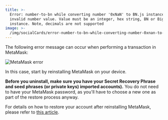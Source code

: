 ```yaml
---
title: >-
  Error: number-to-bn while converting number '0xNaN' to BN.js instance, error:
  invalid number value. Value must be an integer, hex string, BN or BigNumber
  instance. Note, decimals are not supported
image: >-
  /img/socialCards/error-number-to-bn-while-converting-number-0xnan-to-bnjs-instance-error-invalid-number-value-value-must-be-an-integer-hex-string-bn-or-bignumber-instance-note-decimals-are-not-supported.jpg
---
```



<CustomLayout />

The following error message can occur when performing a transaction in MetaMask:

<div class="center-container">
  <div class="img-medium">
    <img
      src={
        require("../../img/troubleshooting/error-number-to-bn-while-converting-number/metamask_error-bnumber-to-bn.png")
          .default
      }
      alt="MetaMask error"
    />
  </div>
</div>

In this case, start by reinstalling MetaMask on your device.

**Before you uninstall, make sure you have your Secret Recovery Phrase and seed phrases (or private keys) imported accounts).** You do not need to have your MetaMask password, as you'll have to choose a new one as part of the restore process anyway.

For details on how to restore your account after reinstalling MetaMask, please refer to [this article](/managing-my-wallet/resetting-deleting-and-restoring/how-to-restore-your-metamask-wallet-from-secret-recovery-phrase).
